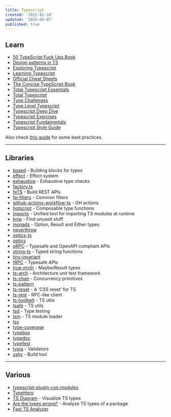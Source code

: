 ```yaml
---
title: Typescript
created: '2022-02-10'
updated: '2025-09-07'
published: true
---
```


## Learn

- [50 TypeScript Fuck Ups Book](https://github.com/azat-co/50-ts)
- [Design patterns in TS](https://refactoring.guru/design-patterns/typescript)
- [Exploring Typescript](https://exploringjs.com/ts/book/index.html)
- [Learning Typescript](https://www.learningtypescript.com)
- [Official Cheat Sheets](https://www.typescriptlang.org/cheatsheets)
- [The Concise TypeScript Book](https://github.com/gibbok/typescript-book)
- [Total Typescript Essentials](https://www.totaltypescript.com/books/total-typescript-essentials)
- [Total Typescript](https://github.com/total-typescript)
- [Type Challenges](https://github.com/type-challenges/type-challenges)
- [Type Level Typescript](https://type-level-typescript.com)
- [Typescript Deep Dive](https://basarat.gitbook.io/typescript)
- [Typescript Exercises](https://typescript-exercises.github.io)
- [Typescript Fundamentals](https://joyofcode.xyz/typescript-fundamentals)
- [Typescript Style Guide](https://mkosir.github.io/typescript-style-guide)

Also check [this guide](https://ts.dev/style) for some best practices.

---

## Libraries

- [boxed](https://github.com/swan-io/boxed) - Building blocks for types
- [effect](https://github.com/Effect-TS/effect) - Effect system
- [exhaustive](https://github.com/lukemorales/exhaustive) - Exhaustive type checks
- [factory.ts](https://github.com/willryan/factory.ts)
- [feTS](https://github.com/ardatan/feTS) - Build REST APIs
- [fp-filters](https://github.com/Oaxoa/fp-filters) - Common filters
- [github-actions-workflow-ts](https://github.com/emmanuelnk/github-actions-workflow-ts) - GH actions
- [hotscript](https://github.com/gvergnaud/hotscript) - Composable type functions
- [importx](https://github.com/antfu-collective/importx) - Unified tool for importing TS modules at runtime
- [knip](https://github.com/webpro/knip) - Find unused stuff
- [monads](https://github.com/slavovojacek/monads) - Option, Result and Either types
- [neverthrow](https://github.com/supermacro/neverthrow)
- [optics-ts](https://github.com/akheron/optics-ts)
- [optics](https://github.com/TSOptics/optics)
- [oRPC](https://github.com/unnoq/orpc) - Typesafe and OpenAPI compliant APIs
- [string-ts](https://github.com/gustavoguichard/string-ts) - Typed string functions
- [tiny-invariant](https://github.com/alexreardon/tiny-invariant)
- [tRPC](https://github.com/trpc/trpc) - Typesafe APIs
- [true-myth](https://github.com/true-myth/true-myth) - Maybe/Result types
- [ts-arch](https://github.com/ts-arch/ts-arch) - Architecture unit test framework
- [ts-chan](https://github.com/joeycumines/ts-chan) - Concurrency primitives
- [ts-pattern](https://github.com/gvergnaud/ts-pattern)
- [ts-reset](https://github.com/mattpocock/ts-reset) - A 'CSS reset' for TS
- [ts-rest](https://github.com/ts-rest/ts-rest) - RPC-like client
- [ts-toolbelt](https://github.com/millsp/ts-toolbelt) - TS utils
- [tsafe](https://github.com/garronej/tsafe) - TS utils
- [tsd](https://github.com/tsdjs/tsd) - Type testing
- [tsm](https://github.com/lukeed/tsm) - TS module loader
- [tsx](https://github.com/privatenumber/tsx)
- [type-coverage](https://github.com/plantain-00/type-coverage)
- [typebox](https://github.com/sinclairzx81/typebox)
- [typedoc](https://github.com/TypeStrong/typedoc)
- [typefest](https://github.com/sindresorhus/type-fest)
- [typia](https://github.com/samchon/typia) - Validators
- [zshy](https://github.com/colinhacks/zshy) - Build tool

---

## Various

- [typescript-plugin-css-modules](https://github.com/mrmckeb/typescript-plugin-css-modules)
- [TypeHero](https://typehero.dev)
- [TS Diagram](https://tsdiagram.com) - Visualize TS types
- [Are the types wrong?](https://github.com/arethetypeswrong/arethetypeswrong.github.io) - Analyze TS types of a package
- [Fast TS Analyzer](https://github.com/sgb-io/fta)
